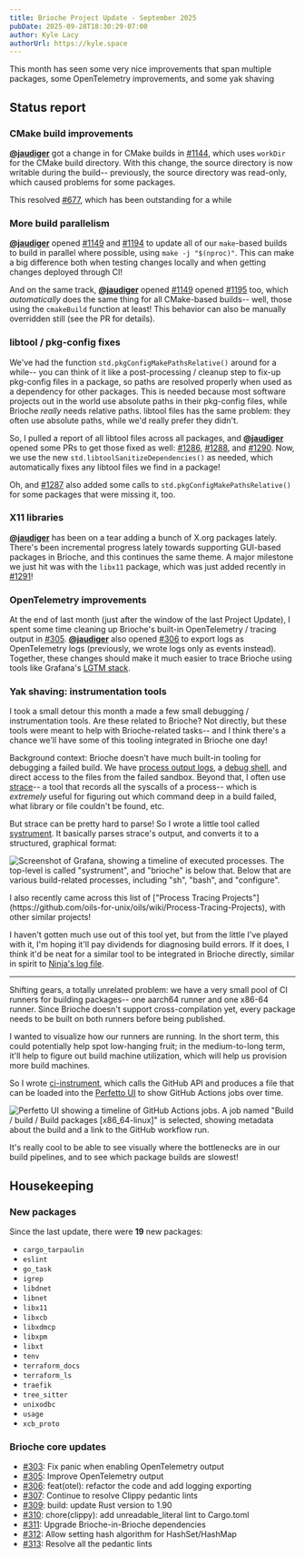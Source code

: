 ```yaml
---
title: Brioche Project Update - September 2025
pubDate: 2025-09-28T18:30:29-07:00
author: Kyle Lacy
authorUrl: https://kyle.space
---
```


This month has seen some very nice improvements that span multiple packages, some OpenTelemetry improvements, and some yak shaving

## Status report

### CMake build improvements

[**@jaudiger**](https://github.com/jaudiger) got a change in for CMake builds in [#1144](https://github.com/brioche-dev/brioche-packages/pull/1144), which uses `workDir` for the CMake build directory. With this change, the source directory is now writable during the build-- previously, the source directory was read-only, which caused problems for some packages.

This resolved [#677](https://github.com/brioche-dev/brioche-packages/issues/677), which has been outstanding for a while

### More build parallelism

[**@jaudiger**](https://github.com/jaudiger) opened [#1149](https://github.com/brioche-dev/brioche-packages/pull/1149) and [#1194](https://github.com/brioche-dev/brioche-packages/pull/1194) to update all of our `make`-based builds to build in parallel where possible, using `make -j "$(nproc)"`. This can make a big difference both when testing changes locally and when getting changes deployed through CI!

And on the same track, [**@jaudiger**](https://github.com/jaudiger) opened [#1149](https://github.com/brioche-dev/brioche-packages/pull/1149) opened [#1195](https://github.com/brioche-dev/brioche-packages/pull/1195) too, which _automatically_ does the same thing for all CMake-based builds-- well, those using the `cmakeBuild` function at least! This behavior can also be manually overridden still (see the PR for details).

### libtool / pkg-config fixes

We've had the function `std.pkgConfigMakePathsRelative()` around for a while-- you can think of it like a post-processing / cleanup step to fix-up pkg-config files in a package, so paths are resolved properly when used as a dependency for other packages. This is needed because most software projects out in the world use absolute paths in their pkg-config files, while Brioche _really_ needs relative paths. libtool files has the same problem: they often use absolute paths, while we'd really prefer they didn't.

So, I pulled a report of all libtool files across all packages, and [**@jaudiger**](https://github.com/jaudiger) opened some PRs to get those fixed as well: [#1286](https://github.com/brioche-dev/brioche-packages/pull/1286), [#1288](https://github.com/brioche-dev/brioche-packages/pull/1288), and [#1290](https://github.com/brioche-dev/brioche-packages/pull/1290). Now, we use the new `std.libtoolSanitizeDependencies()` as needed, which automatically fixes any libtool files we find in a package!

Oh, and [#1287](https://github.com/brioche-dev/brioche-packages/pull/1287) also added some calls to `std.pkgConfigMakePathsRelative()` for some packages that were missing it, too.

### X11 libraries

[**@jaudiger**](https://github.com/jaudiger) has been on a tear adding a bunch of X.org packages lately. There's been incremental progress lately towards supporting GUI-based packages in Brioche, and this continues the same theme. A major milestone we just hit was with the `libx11` package, which was just added recently in [#1291](https://github.com/brioche-dev/brioche-packages/pull/1291)!

### OpenTelemetry improvements

At the end of last month (just after the window of the last Project Update), I spent some time cleaning up Brioche's built-in OpenTelemetry / tracing output in [#305](https://github.com/brioche-dev/brioche/pull/305). [**@jaudiger**](https://github.com/jaudiger) also opened [#306](https://github.com/brioche-dev/brioche/pull/306) to export logs as OpenTelemetry logs (previously, we wrote logs only as events instead). Together, these changes should make it much easier to trace Brioche using tools like Grafana's [LGTM stack](https://github.com/grafana/docker-otel-lgtm).

### Yak shaving: instrumentation tools

I took a small detour this month a made a few small debugging / instrumentation tools. Are these related to Brioche? Not directly, but these tools were meant to help with Brioche-related tasks-- and I think there's a chance we'll have some of this tooling integrated in Brioche one day!

Background context: Brioche doesn't have much built-in tooling for debugging a failed build. We have [process output logs](/blog/project-update-2024-11/#new-process-logging), a [debug shell](/blog/project-update-2025-03/#debug-shell-for-failed-jobs), and direct access to the files from the failed sandbox. Beyond that, I often use [strace](https://strace.io/)-- a tool that records all the syscalls of a process-- which is _extremely_ useful for figuring out which command deep in a build failed, what library or file couldn't be found, etc.

But strace can be pretty hard to parse! So I wrote a little tool called [systrument](https://github.com/kylewlacy/systrument). It basically parses strace's output, and converts it to a structured, graphical format:

![Screenshot of Grafana, showing a timeline of executed processes. The top-level is called "systrument", and "brioche" is below that. Below that are various build-related processes, including "sh", "bash", and "configure".](./project-update-2025-09/systrument-grafana-tempo.png)

<div class="bg-gray-200 dark:bg-gray-700 px-4 py-4 rounded-lg">
  I also recently came across this list of ["Process Tracing
  Projects"](https://github.com/oils-for-unix/oils/wiki/Process-Tracing-Projects),
  with other similar projects!
</div>

I haven't gotten much use out of this tool yet, but from the little I've played with it, I'm hoping it'll pay dividends for diagnosing build errors. If it does, I think it'd be neat for a similar tool to be integrated in Brioche directly, similar in spirit to [Ninja's log file](https://ninja-build.org/manual.html#ref_log).

---

Shifting gears, a totally unrelated problem: we have a very small pool of CI runners for building packages-- one aarch64 runner and one x86-64 runner. Since Brioche doesn't support cross-compilation yet, every package needs to be built on both runners before being published.

I wanted to visualize how our runners are running. In the short term, this could potentially help spot low-hanging fruit; in the medium-to-long term, it'll help to figure out build machine utilization, which will help us provision more build machines.

So I wrote [ci-instrument](https://github.com/kylewlacy/ci-instrument), which calls the GitHub API and produces a file that can be loaded into the [Perfetto UI](https://ui.perfetto.dev/) to show GitHub Actions jobs over time.

![Perfetto UI showing a timeline of GitHub Actions jobs. A job named "Build / build / Build packages [x86_64-linux]" is selected, showing metadata about the build and a link to the GitHub workflow run.](./project-update-2025-09/ci-instrument-perfetto.png)

It's really cool to be able to see visually where the bottlenecks are in our build pipelines, and to see which package builds are slowest!

## Housekeeping

### New packages

Since the last update, there were **19** new packages:

- `cargo_tarpaulin`
- `eslint`
- `go_task`
- `igrep`
- `libdnet`
- `libnet`
- `libx11`
- `libxcb`
- `libxdmcp`
- `libxpm`
- `libxt`
- `tenv`
- `terraform_docs`
- `terraform_ls`
- `traefik`
- `tree_sitter`
- `unixodbc`
- `usage`
- `xcb_proto`

### Brioche core updates

- [#303](https://github.com/brioche-dev/brioche/pull/303): Fix panic when enabling OpenTelemetry output
- [#305](https://github.com/brioche-dev/brioche/pull/305): Improve OpenTelemetry output
- [#306](https://github.com/brioche-dev/brioche/pull/306): feat(otel): refactor the code and add logging exporting
- [#307](https://github.com/brioche-dev/brioche/pull/307): Continue to resolve Clippy pedantic lints
- [#309](https://github.com/brioche-dev/brioche/pull/309): build: update Rust version to 1.90
- [#310](https://github.com/brioche-dev/brioche/pull/310): chore(clippy): add unreadable_literal lint to Cargo.toml
- [#311](https://github.com/brioche-dev/brioche/pull/311): Upgrade Brioche-in-Brioche dependencies
- [#312](https://github.com/brioche-dev/brioche/pull/312): Allow setting hash algorithm for HashSet/HashMap
- [#313](https://github.com/brioche-dev/brioche/pull/313): Resolve all the pedantic lints
